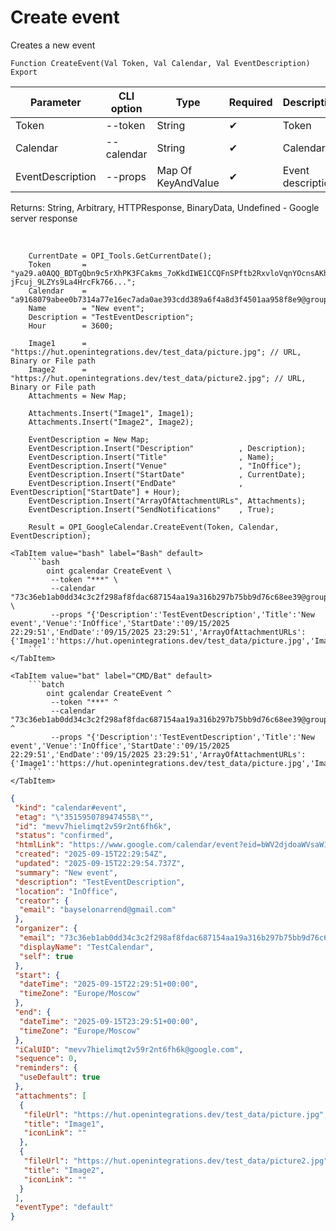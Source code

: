 ﻿---
sidebar_position: 4
description: Create event and other functions to work with Google Calendar in the Open Integration Package, a free open-source integration library for 1C:Enterprise 8, OneScript and CLI
keywords: [1C, 1С, 1С:Enterprise, 1С:Enterprise 8.3, API, Integration, Services, Exchange, OneScript, CLI, Google Calendar]
---


# Create event
 Creates a new event



`Function CreateEvent(Val Token, Val Calendar, Val EventDescription) Export`

  | Parameter | CLI option | Type | Required | Description |
  |-|-|-|-|-|
  | Token | --token | String | &#x2714; | Token |
  | Calendar | --calendar | String | &#x2714; | Calendar ID |
  | EventDescription | --props | Map Of KeyAndValue | &#x2714; | Event description |

  
  Returns:  String, Arbitrary, HTTPResponse, BinaryData, Undefined - Google server response

<br/>




```bsl title="1C:Enterprise/OneScript code example"
    CurrentDate = OPI_Tools.GetCurrentDate();
    Token       = "ya29.a0AQQ_BDTgQbn9c5rXhPK3FCakms_7oKkdIWE1CCQFnSPftb2RxvloVqnYOcnsAKhXrD0Gq8Tz2Kgn5IBXG5E25uksZfvvTtXob-jFcuj_9LZYs9La4HrcFk766...";
    Calendar    = "a9168079abee0b7314a77e16ec7ada0ae393cdd389a6f4a8d3f4501aa958f8e9@group.calendar.google.com";
    Name        = "New event";
    Description = "TestEventDescription";
    Hour        = 3600;

    Image1      = "https://hut.openintegrations.dev/test_data/picture.jpg"; // URL, Binary or File path
    Image2      = "https://hut.openintegrations.dev/test_data/picture2.jpg"; // URL, Binary or File path
    Attachments = New Map;

    Attachments.Insert("Image1", Image1);
    Attachments.Insert("Image2", Image2);

    EventDescription = New Map;
    EventDescription.Insert("Description"          , Description);
    EventDescription.Insert("Title"                , Name);
    EventDescription.Insert("Venue"                , "InOffice");
    EventDescription.Insert("StartDate"            , CurrentDate);
    EventDescription.Insert("EndDate"              , EventDescription["StartDate"] + Hour);
    EventDescription.Insert("ArrayOfAttachmentURLs", Attachments);
    EventDescription.Insert("SendNotifications"    , True);

    Result = OPI_GoogleCalendar.CreateEvent(Token, Calendar, EventDescription);
```
 

 <Tabs>
  
    <TabItem value="bash" label="Bash" default>
        ```bash
            oint gcalendar CreateEvent \
             --token "***" \
             --calendar "73c36eb1ab0dd34c3c2f298af8fdac687154aa19a316b297b75bb9d76c68ee39@group.calendar.google.com" \
             --props "{'Description':'TestEventDescription','Title':'New event','Venue':'InOffice','StartDate':'09/15/2025 22:29:51','EndDate':'09/15/2025 23:29:51','ArrayOfAttachmentURLs':{'Image1':'https://hut.openintegrations.dev/test_data/picture.jpg','Image2':'https://hut.openintegrations.dev/test_data/picture2.jpg'},'SendNotifications':true}"
        ```
    </TabItem>
  
    <TabItem value="bat" label="CMD/Bat" default>
        ```batch
            oint gcalendar CreateEvent ^
             --token "***" ^
             --calendar "73c36eb1ab0dd34c3c2f298af8fdac687154aa19a316b297b75bb9d76c68ee39@group.calendar.google.com" ^
             --props "{'Description':'TestEventDescription','Title':'New event','Venue':'InOffice','StartDate':'09/15/2025 22:29:51','EndDate':'09/15/2025 23:29:51','ArrayOfAttachmentURLs':{'Image1':'https://hut.openintegrations.dev/test_data/picture.jpg','Image2':'https://hut.openintegrations.dev/test_data/picture2.jpg'},'SendNotifications':true}"
        ```
    </TabItem>
</Tabs>


```json title="Result"
{
 "kind": "calendar#event",
 "etag": "\"3515950789474558\"",
 "id": "mevv7hielimqt2v59r2nt6fh6k",
 "status": "confirmed",
 "htmlLink": "https://www.google.com/calendar/event?eid=bWV2djdoaWVsaW1xdDJ2NTlyMm50NmZoNmsgNzNjMzZlYjFhYjBkZDM0YzNjMmYyOThhZjhmZGFjNjg3MTU0YWExOWEzMTZiMjk3Yjc1YmI5ZDc2YzY4ZWUzOUBn",
 "created": "2025-09-15T22:29:54Z",
 "updated": "2025-09-15T22:29:54.737Z",
 "summary": "New event",
 "description": "TestEventDescription",
 "location": "InOffice",
 "creator": {
  "email": "bayselonarrend@gmail.com"
 },
 "organizer": {
  "email": "73c36eb1ab0dd34c3c2f298af8fdac687154aa19a316b297b75bb9d76c68ee39@group.calendar.google.com",
  "displayName": "TestCalendar",
  "self": true
 },
 "start": {
  "dateTime": "2025-09-15T22:29:51+00:00",
  "timeZone": "Europe/Moscow"
 },
 "end": {
  "dateTime": "2025-09-15T23:29:51+00:00",
  "timeZone": "Europe/Moscow"
 },
 "iCalUID": "mevv7hielimqt2v59r2nt6fh6k@google.com",
 "sequence": 0,
 "reminders": {
  "useDefault": true
 },
 "attachments": [
  {
   "fileUrl": "https://hut.openintegrations.dev/test_data/picture.jpg",
   "title": "Image1",
   "iconLink": ""
  },
  {
   "fileUrl": "https://hut.openintegrations.dev/test_data/picture2.jpg",
   "title": "Image2",
   "iconLink": ""
  }
 ],
 "eventType": "default"
}
```
